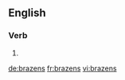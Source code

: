 ==English==

===Verb===
{{head|en|verb form}}

# {{en-third-person singular of|brazen}}

[[de:brazens]]
[[fr:brazens]]
[[vi:brazens]]
